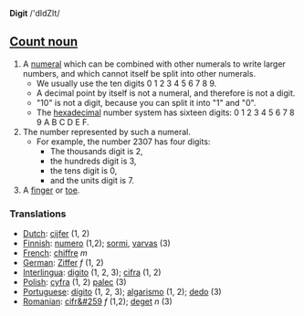 '''Digit''' /'dIdZIt/

==[[Count noun]]==

# A [[numeral]] which can be combined with other numerals to write larger numbers, and which cannot itself be split into other numerals.
#* We usually use the ten digits 0 1 2 3 4 5 6 7 8 9.
#* A decimal point by itself is not a numeral, and therefore is not a digit.
#* "10" is not a digit, because you can split it into "1" and "0".
#* The [[hexadecimal]] number system has sixteen digits: 0 1 2 3 4 5 6 7 8 9 A B C D E F. 
# The number represented by such a numeral.
#* For example, the number 2307 has four digits:
#** The thousands digit is 2,
#** the hundreds digit is 3,
#** the tens digit is 0,
#** and the units digit is 7.
# A [[finger]] or [[toe]].

===Translations===
*[[Dutch]]: [[cijfer]] (1, 2)
*[[Finnish]]: [[numero]] (1,2); [[sormi]], [[varvas]] (3)
*[[French]]: [[chiffre]] ''m''
*[[German]]: [[Ziffer]] ''f'' (1, 2)
*[[Interlingua]]: [[digito]] (1, 2, 3); [[cifra]] (1, 2)
*[[Polish]]: [[cyfra]] (1, 2) [[palec]] (3)
*[[Portuguese]]: [[dígito]] (1, 2, 3); [[algarismo]] (1, 2); [[dedo]] (3)
*[[Romanian]]: [[cifr&#259]] ''f'' (1,2); [[deget]] ''n'' (3)
